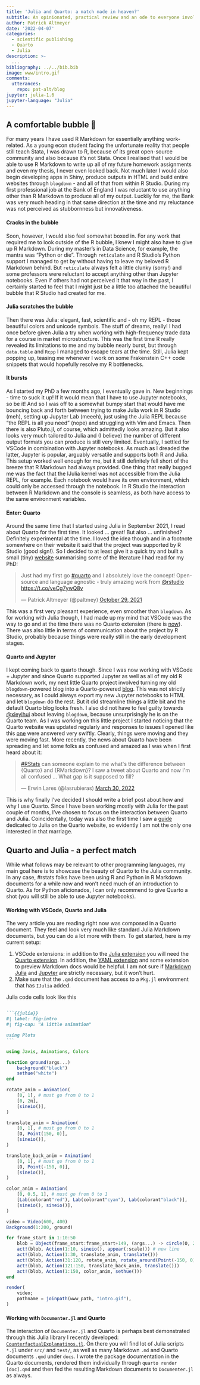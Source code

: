 ```yaml
---
title: 'Julia and Quarto: a match made in heaven?'
subtitle: An opinionated, practical review and an ode to everyone involved. 
author: Patrick Altmeyer
date: '2022-04-07'
categories:
  - scientific publishing
  - Quarto
  - Julia
description: >-
  ...
bibliography: ../../bib.bib
image: www/intro.gif
comments:
  utterances:
    repo: pat-alt/blog
jupyter: julia-1.6
jupyter-language: "Julia"
---
```


## A comfortable bubble 🎈

For many years I have used R Markdown for essentially anything work-related. As a young econ student facing the unfortunate reality that people still teach Stata, I was drawn to R, because of its great open-source community and also because it's not Stata. Once I realised that I would be able to use R Markdown to write up all of my future homework assignments and even my thesis, I never even looked back. Not much later I would also begin developing apps in Shiny, produce outputs in HTML and build entire websites through `blogdown` - and all of that from within R Studio. During my first professional job at the Bank of England I was reluctant to use anything other than R Markdown to produce all of my output. Luckily for me, the Bank was very much heading in that same direction at the time and my reluctance was not perceived as stubbornness but innovativeness. 

#### Cracks in the bubble

Soon, however, I would also feel somewhat boxed in. For any work that required me to look outside of the R bubble, I knew I might also have to give up R Markdown. During my master's in Data Science, for example, the mantra was "Python or die". Through `reticulate` and R Studio's Python support I managed to get by without having to leave my beloved R Markdown behind. But `reticulate` always felt a little clunky (sorry!) and some professors were reluctant to accept anything other than Jupyter notebooks. Even if others had not perceived it that way in the past, I certainly started to feel that I might just be a little too attached the beautiful bubble that R Studio had created for me. 

#### Julia scratches the bubble

Then there was Julia: elegant, fast, scientific and - oh my REPL - those beautiful colors and unicode symbols. The stuff of dreams, really! I had once before given Julia a try when working with high-frequency trade data for a course in market microstructure. This was the first time R really revealed its limitations to me and my bubble nearly burst, but through `data.table` and `Rcpp` I managed to escape tears at the time. Still, Julia kept popping up, teasing me whenever I work on some Frakenstein C++ code snippets that would hopefully resolve my R bottlenecks. 

#### It bursts

As I started my PhD a few months ago, I eventually gave in. New beginnings - time to suck it up! If it would mean that I have to use Jupyter notebooks, so be it! And so I was off to a somewhat bumpy start that would have me bouncing back and forth between trying to make Julia work in R Studio (meh), setting up Jupyter Lab (meeeh), just using the Julia REPL because "the REPL is all you need" (nope) and struggling with Vim and Emacs. Then there is also Pluto.jl, of course, which admittedly looks amazing. But it also looks very much tailored to Julia and (I believe) the number of different output formats you can produce is still very limited. Eventually, I settled for VSCode in combination with Jupyter notebooks. As much as I dreaded the latter, Jupyter is popular, arguably versatile and supports both R and Julia. This setup worked well enough for me, but it still definitely fell short of the breeze that R Markdown had always provided. One thing that really bugged me was the fact that the IJulia kernel was not accessible from the Julia REPL, for example. Each notebook would have its own environment, which could only be accessed through the notebook. In R Studio the interaction between R Markdown and the console is seamless, as both have access to the same environment variables. 

#### Enter: Quarto

Around the same time that I started using Julia in September 2021, I read about Quarto for the first time. It looked ... great! But also ... unfinished? Definitely experimental at the time. I loved the idea though and in a footnote somewhere on their website it said that the project was supported by R Studio (good sign!). So I decided to at least give it a quick try and built a small (tiny) [website](https://www.paltmeyer.com/tai/) summarising some of the literature I had read for my PhD:

<blockquote class="twitter-tweet"><p lang="en" dir="ltr">Just had my first go <a href="https://twitter.com/hashtag/quarto?src=hash&amp;ref_src=twsrc%5Etfw">#quarto</a> and I absolutely love the concept! Open-source and language agnostic - truly amazing work from <a href="https://twitter.com/rstudio?ref_src=twsrc%5Etfw">@rstudio</a> <a href="https://t.co/veCg7ywQ8v">https://t.co/veCg7ywQ8v</a></p>&mdash; Patrick Altmeyer (@paltmey) <a href="https://twitter.com/paltmey/status/1454042807019180035?ref_src=twsrc%5Etfw">October 29, 2021</a></blockquote> <script async src="https://platform.twitter.com/widgets.js" charset="utf-8"></script>

This was a first very pleasant experience, even smoother than `blogdown`. As for working with Julia though, I had made up my mind that VSCode was the way to go and at the time there was no Quarto extension (there is [now](https://marketplace.visualstudio.com/items?itemName=quarto.quarto)). There was also little in terms of communication about the project by R Studio, probably because things were really still in the early development stages. 

#### Quarto and Jupyter

I kept coming back to quarto though. Since I was now working with VSCode + Jupyter and since Quarto supported Jupyter as well as all of my old R Markdown work, my next little Quarto project involved turning my old `blogdown`-powered blog into a Quarto-powered [blog](https://www.paltmeyer.com/blog/). This was not strictly necessary, as I could always export my new Jupyter notebooks to HTML and let `blogdown` do the rest. But it did streamline things a little bit and the default Quarto blog looks fresh. I also did not have to feel guilty towards [@xieyihui](https://twitter.com/xieyihui) about leaving `blogdown`, because unsurprisingly he is on the Quarto team. As I was working on this little project I started noticing that the Quarto website was updated regularly and responses to issues I opened like this [one](https://github.com/quarto-dev/quarto-cli/issues/293) were answered very swiftly. Clearly, things were moving and they were moving fast. More recently, the news about Quarto have been spreading and let some folks as confused and amazed as I was when I first heard about it:

<blockquote class="twitter-tweet"><p lang="en" dir="ltr"><a href="https://twitter.com/hashtag/RStats?src=hash&amp;ref_src=twsrc%5Etfw">#RStats</a> can someone explain to me what&#39;s the difference between {Quarto} and {RMarkdown}? I saw a tweet about Quarto and now I&#39;m all confused ... What gap is it supposed to fill?</p>&mdash; Erwin Lares (@lasrubieras) <a href="https://twitter.com/lasrubieras/status/1509014670262390784?ref_src=twsrc%5Etfw">March 30, 2022</a></blockquote> <script async src="https://platform.twitter.com/widgets.js" charset="utf-8"></script>

This is why finally I've decided I should write a brief post about how and why I use Quarto. Since I have been working mostly with Julia for the past couple of months, I've chosen to focus on the interaction between Quarto and Julia. Coincidentally, today was also the first time I saw a [guide](https://quarto.org/docs/computations/julia.html) dedicated to Julia on the Quarto website, so evidently I am not the only one interested in that marriage. 

## Quarto and Julia - a perfect match

While what follows may be relevant to other programming languages, my main goal here is to showcase the beauty of Quarto to the Julia community. In any case, #rstats folks have been using R and Python in R Markdown documents for a while now and won't need much of an introduction to Quarto. As for Python aficionados, I can only recommend to give Quarto a shot (you will still be able to use Jupyter notebooks). 

#### Working with VSCode, Quarto and Julia

The very article you are reading right now was composed in a Quarto document. They feel and look very much like standard Julia Markdown documents, but you can do a lot more with them. To get started, here is my current setup:

1. VSCode extensions: in addition to the [Julia extension](https://marketplace.visualstudio.com/items?itemName=julialang.language-julia) you will need the [Quarto extension](https://marketplace.visualstudio.com/items?itemName=quarto.quarto). In addition, the [YAML extension](https://marketplace.visualstudio.com/items?itemName=redhat.vscode-yaml) and some extension to preview Markdown docs would be helpful. I am not sure if [Markdown Julia](https://marketplace.visualstudio.com/items?itemName=colinfang.markdown-julia) and [Jupyter](https://marketplace.visualstudio.com/items?itemName=ms-toolsai.jupyter) are strictly necessary, but it won't hurt.
2. Make sure that the `.qmd` document has access to a `Pkg.jl` environment that has `IJulia` added. 

Julia code cells look like this 

```` markdown

```{{julia}}
#| label: fig-intro
#| fig-cap: "A little animation"

using Plots
```

````

```julia
using Javis, Animations, Colors

function ground(args...)
    background("black")
    sethue("white")
end

rotate_anim = Animation(
    [0, 1], # must go from 0 to 1
    [0, 2π],
    [sineio()],
)

translate_anim = Animation(
    [0, 1], # must go from 0 to 1
    [O, Point(150, 0)],
    [sineio()],
)

translate_back_anim = Animation(
    [0, 1], # must go from 0 to 1
    [O, Point(-150, 0)],
    [sineio()],
)

color_anim = Animation(
    [0, 0.5, 1], # must go from 0 to 1
    [Lab(colorant"red"), Lab(colorant"cyan"), Lab(colorant"black")],
    [sineio(), sineio()],
)

video = Video(600, 400)
Background(1:200, ground)

for frame_start in 1:10:50
    blob = Object(frame_start:frame_start+149, (args...) -> circle(O, 20, :fill))
    act!(blob, Action(1:10, sineio(), appear(:scale))) # new line
    act!(blob, Action(1:30, translate_anim, translate()))
    act!(blob, Action(31:120, rotate_anim, rotate_around(Point(-150, 0))))
    act!(blob, Action(121:150, translate_back_anim, translate()))
    act!(blob, Action(1:150, color_anim, sethue()))
end

render(
    video;
    pathname = joinpath(www_path, "intro.gif"),
)
```

#### Working with `Documenter.jl` and Quarto

The interaction of `Documenter.jl` and Quarto is perhaps best demonstrated through this Julia library I recently developed: [`CounterfactualExplanatinos.jl`](https://github.com/pat-alt/CounterfactualExplanations.jl). On there you will find lot of Julia scripts `*.jl` under `src/` and `test/`, as well as many Markdown `.md` and Quarto documents `.qmd` under `docs`. I wrote the package documentation in the Quarto documents, rendered them individually through `quarto render [doc].qmd` and then fed the resulting Markdown documents to `Documenter.jl` as always. 
